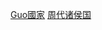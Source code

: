 {{Catnav|頁面分類|历史|各國歷史|中国历史|中国朝代|夏商周|周朝|春秋战国}}
{{Catnav|頁面分類|…|政治制度|政体|帝國|中国朝代|夏商周|周朝|春秋战国}}
{{Catnav|頁面分類|社会|政治|朝代|中国朝代|夏商周|周朝|春秋战国}}

{{Catmore|春秋}}

[[Category:春秋時代|Guo國家]]
[[Category:周代诸侯国|]]